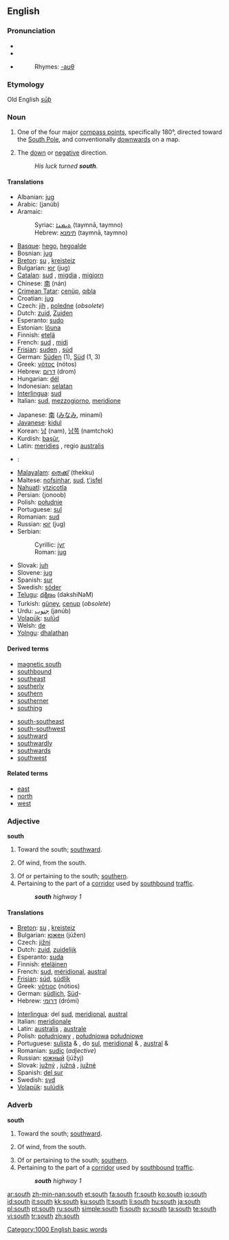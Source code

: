 {{see|South}}
{{wikipedia}}
==English==

===Pronunciation===
* {{IPA|/saʊθ/}}
* {{SAMPA|/saUT/}}
* {{audio|en-us-south.ogg|Audio (US)}}
*: Rhymes: [[Rhymes:English:-aʊθ|-aʊθ]]

===Etymology===
Old English ''[[sūþ]]''

===Noun===
{{en-noun|-}}

# One of the four major [[compass point]]s, specifically 180°, directed toward the [[South Pole]], and conventionally [[downwards]] on a map.
# {{figurative}} The [[down]] or [[negative]] direction.
#: ''His luck turned '''south'''.''

====Translations====
{{trans-top|compass point}}
* Albanian: [[jug]] {{m}}
* Arabic: {{ARchar|[[جنوب]]}} (janúb)
* Aramaic:
*: Syriac: [[ܬܝܡܢܐ]] (taymnā, taymno) {{f}}
*: Hebrew: [[תימנא]] (taymnā, taymno) {{f}}
* [[Basque]]: [[hego]], [[hegoalde]]
* Bosnian: [[jug#Bosnian|jug]] {{m}}
* [[Breton]]: [[su]] {{m}}, [[kreisteiz]] {{m}}
* Bulgarian: [[юг]] (jug) {{m}}
* [[Catalan]]: [[sud]] {{m}}, [[migdia]] {{m}}, [[migjorn]] {{m}}
* Chinese: [[南]] (nán)
* [[Crimean Tatar]]: [[cenüp]], [[qıbla]]
* Croatian: [[jug]] {{m}}
* Czech: [[jih]] {{m}}, [[poledne]] {{n}} (''obsolete'')
* Dutch: [[zuid]], [[Zuiden]] {{n}}
* Esperanto: [[sudo]]
* Estonian: [[lõuna]]
* Finnish: [[etelä]]
* French: [[sud]] {{m}}, [[midi]] {{m}}
* [[Frisian]]: [[suden]] {{n}}, [[súd]]
* German: [[Süden]] {{m}} (1), [[Süd]] (1, 3)
* Greek: [[νότος]] (nótos) {{m}}
* Hebrew: [[דרום]] (drom) {{m}}
* Hungarian: [[dél]]
* Indonesian: [[selatan]]
* [[Interlingua]]: [[sud]]
* Italian: [[sud]], [[mezzogiorno]], [[meridione]]
{{trans-mid}}
* Japanese: [[南]] ([[みなみ]], minamí)
* [[Javanese]]: [[kidul]]
* Korean: [[남]] (nam), [[남쪽]] (namtchok)
* Kurdish: [[başûr]], {{KUchar|[[باشور]]}}
* Latin: [[meridies]] {{m}}, regio [[australis]] {{f}}
*{{lt}}: {{t+|lt|pietūs|m|p}}
* [[Malayalam]]: [[തെക്ക്]] (thekku)
* Maltese: [[nofsinhar]], [[sud]], [[t'isfel]]
* [[Nahuatl]]: [[ytzicotla]]
* Persian: {{FAchar|[[جنوب]]}} (jonoob)
* Polish: [[południe]] {{n}}
* Portuguese: [[sul]] {{m}}
* Romanian: [[sud]] {{n}}
* Russian: [[юг]] (jug) {{m}}
* Serbian:
*: Cyrillic: [[југ#Serbian|југ]] {{m}}
*: Roman: [[jug#Serbian|jug]] {{m}}
* Slovak: [[juh]] {{m}}
* Slovene: [[jug]] {{m}}
* Spanish: [[sur]] {{m}}
* Swedish: [[söder]]
* [[Telugu]]: [[దక్షిణం]] (dakshiNaM)
* Turkish: [[güney]], [[cenup]] (''obsolete'')
* Urdu: [[جنوب]] (janúb) {{m}}
* [[Volapük]]: [[sulüd]]
* Welsh: [[de]]
* [[Yolngu]]: [[dhalathaŋ]]
{{trans-bottom}}

====Derived terms====
{{top2}}
* [[magnetic south]]
* [[southbound]]
* [[southeast]]
* [[southerly]]
* [[southern]]
* [[southerner]]
* [[southing]]
{{mid2}}
* [[south-southeast]]
* [[south-southwest]]
* [[southward]]
* [[southwardly]]
* [[southwards]]
* [[southwest]]
{{bottom2}}

====Related terms====
* [[east]]
* [[north]]
* [[west]]

===Adjective===
'''south'''

# Toward the south; [[southward]].
# {{meteorology}} Of wind, from the south.
# Of or pertaining to the south; [[southern]].
# Pertaining to the part of a [[corridor]] used by [[southbound]] [[traffic]].
#: '''''south''' highway 1''

====Translations====
{{trans-top|of or pertaining to the south}}
* [[Breton]]: [[su]] {{m}}, [[kreisteiz]] {{m}}
* Bulgarian: [[южен]] (júžen) {{m}}
* Czech: [[jižní]]
* Dutch: [[zuid]], [[zuidelijk]]
* Esperanto: [[suda]]
* Finnish: [[eteläinen]]
* French: [[sud]], [[méridional]], [[austral]]
* [[Frisian]]: [[súd]], [[súdlik]]
* Greek: [[νότιος]] (nótios)
* German: [[südlich]], [[Süd]]-
* Hebrew: [[דרומי]] (drómi)
{{trans-mid}}
* [[Interlingua]]: del [[sud]], [[meridional]], [[austral]]
* Italian: [[meridionale]]
* Latin: [[australis]] {{m|f}}, [[australe]] {{n}}
* Polish: [[południowy]] {{m}}, [[południowa]] {{f}} [[południowe]] {{n}}
* Portuguese: [[sulista]] {{m}} & {{f}}, do [[sul]], [[meridional]] {{m}} & {{f}}, [[austral]] {{m}} & {{f}}
* Romanian: [[sudic]] (''adjective'')
* Russian: [[южный]] (júžyj)
* Slovak: [[južný]] {{m}}, [[južná]] {{f}}, [[južné]] {{n}}
* Spanish: [[del sur]]
* Swedish: [[syd]]
* [[Volapük]]: [[sulüdik]]
{{trans-bottom}}

===Adverb===
'''south'''

# Toward the south; [[southward]].
# {{meteorology}} Of wind, from the south.
# Of or pertaining to the south; [[southern]].
# Pertaining to the part of a [[corridor]] used by [[southbound]] [[traffic]].
#: '''''south''' highway 1''

[[Category:1000 English basic words]]

[[ar:south]]
[[zh-min-nan:south]]
[[et:south]]
[[fa:south]]
[[fr:south]]
[[ko:south]]
[[io:south]]
[[id:south]]
[[it:south]]
[[kk:south]]
[[ku:south]]
[[lt:south]]
[[li:south]]
[[hu:south]]
[[ja:south]]
[[pl:south]]
[[pt:south]]
[[ru:south]]
[[simple:south]]
[[fi:south]]
[[sv:south]]
[[ta:south]]
[[te:south]]
[[vi:south]]
[[tr:south]]
[[zh:south]]